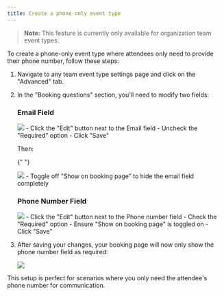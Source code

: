 ```yaml
---
title: Create a phone-only event type
---
```


> **Note:** This feature is currently only available for organization team event types.

To create a phone-only event type where attendees only need to provide their phone number, follow these steps:

1. Navigate to any team event type settings page and click on the "Advanced" tab.

2. In the "Booking questions" section, you'll need to modify two fields:

   ### Email Field

   <Frame>
     <img src="/images/EditEmailQuestion.jpg" />
   </Frame>
   - Click the "Edit" button next to the Email field - Uncheck the "Required" option - Click "Save"

   Then:

   {" "}

   <Frame>
     <img src="/images/EmailToggle.jpg" />
   </Frame>
   - Toggle off "Show on booking page" to hide the email field completely

   ### Phone Number Field

   <Frame>
     <img src="/images/EditPhoneNumber.jpg" />
   </Frame>
   - Click the "Edit" button next to the Phone number field - Check the "Required" option - Ensure "Show on booking
   page" is toggled on - Click "Save"

3. After saving your changes, your booking page will now only show the phone number field as required:
   <Frame>
     <img src="/images/PhoneOnlyBookingPage.jpg" />
   </Frame>

This setup is perfect for scenarios where you only need the attendee's phone number for communication.
